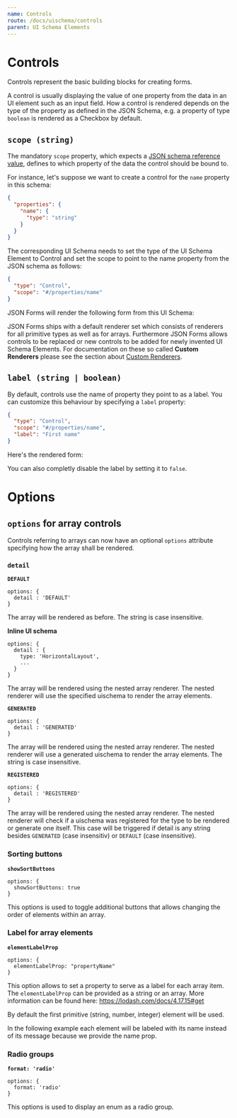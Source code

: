 ```yaml
---
name: Controls
route: /docs/uischema/controls
parent: UI Schema Elements
---
```



# Controls

Controls represent the basic building blocks for creating forms.

A control is usually displaying the value of one property from the data in an UI element such as an input field.
How a control is rendered depends on the type of the property as defined in the JSON Schema,
e.g. a property of type `boolean` is rendered as a Checkbox by default.

## `scope (string)`

The mandatory `scope` property, which expects a [JSON schema reference value](https://spacetelescope.github.io/understanding-json-schema/structuring.html#reuse"),
defines to which property of the data the control should be bound to.

For instance, let's suppose we want to create a control for the `name` property in this schema:

```json
{
  "properties": {
    "name": {
      "type": "string"
    }
  }
}
```

The corresponding UI Schema needs to set the type of the UI Schema Element to Control and set the scope to point to the name property from the JSON schema as follows:

```json
{
  "type": "Control",
  "scope": "#/properties/name"
}
```

JSON Forms will render the following form from this UI Schema:

<Example />

JSON Forms ships with a default renderer set which consists of renderers for all primitive types as well as
for arrays. Furthermore JSON Forms allows controls to be replaced or new controls to be added for newly
invented UI Schema Elements. For documentation on these so called **Custom Renderers** please see the section
about [Custom Renderers](/docs/custom-renderers).

## `label (string | boolean)`

By default, controls use the name of property they point to as a label. You can customize this behaviour by specifying a `label` property:

```json
{
  "type": "Control",
  "scope": "#/properties/name",
  "label": "First name"
}
```

Here's the rendered form:

<ExampleWithCustomLabel />

You can also completly disable the label by setting it to `false`.

# Options

## `options` for array controls

Controls referring to arrays can now have an optional `options` 
attribute specifying how the array shall be rendered. 

### `detail`

**`DEFAULT`**
```
options: {
  detail : 'DEFAULT'
}
```
The array will be rendered as before. The string is case insensitive.

**Inline UI schema**
```
options: {
  detail : {
    type: 'HorizontalLayout',
    ...
  }
}
```
The array will be rendered using the nested array renderer. 
The nested renderer will use the specified uischema to render the array elements.

**`GENERATED`**
```
options: {
  detail : 'GENERATED'
}
```
The array will be rendered using the nested array renderer. The nested renderer will use a generated uischema to render the array elements. The string is case insensitive.

**`REGISTERED`**
```
options: {
  detail : 'REGISTERED'
}
```
The array will be rendered using the nested array renderer. 
The nested renderer will check if a uischema was registered for the type to be rendered or generate one itself. 
This case will be triggered if detail is any string besides `GENERATED` (case insensitiv) or `DEFAULT` (case insensitive).

### Sorting buttons

**`showSortButtons`**
```
options: {
  showSortButtons: true
}
```

This options is used to toggle additional buttons that allows changing the order of elements within an array.

<ExampleWithSortButtons />

### Label for array elements

**`elementLabelProp`**
```
options: {
  elementLabelProp: "propertyName"
}
```

This option allows to set a property to serve as a label for each array item. The `elementLabelProp` can be provided as a string or an array. More information can be found here:
https://lodash.com/docs/4.17.15#get

By default the first primitive (string, number, integer) element will be used.

In the following example each element will be labeled with its name instead of its message because we provide the name prop.

<ExampleWithArrayLabel />

### Radio groups

**`format: 'radio'`**
```
options: {
  format: 'radio'
}
```

This options is used to display an enum as a radio group.

<ExampleWithRadioGroup />

